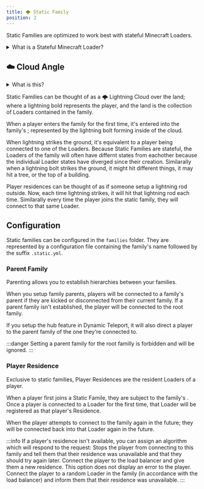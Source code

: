 ```yaml
---
title: 🌩️ Static Family
position: 2
---
```



Static Families are optimized to work best with stateful <MCLoaderTag>Minecraft Loaders</MCLoaderTag>.

<details>
    <summary>What is a Stateful Minecraft Loader?</summary>
    <p>
        A stateful <MCLoaderTag>Minecraft Loader</MCLoaderTag> is a Loader which store it's own state.
        <br /><br />
        For example, if a player joins a Loader and places a block. That action will be remembered next time the Loader restarts.
        Ideally, stateful Loaders will always hold some form of state which changes over a longterm.
        <br /><br />
        Examples of stateful Loaders would be Survival, Skyblock, or Plots.
        <br /><br />
        The inverse of a stateful Loader is a stateless Loader; such as a Lobby Loader, or PVP Loader.
    </p>
</details>

## ☁️ Cloud Angle
<details>
    <summary>What is this?</summary>
    <p>Cloud angles provide explanations of family opperations through the usage of analogies.</p>
</details>

Static Families can be thought of as a 🌩️ Lightning Cloud over the land; where a lightning bold represents the player, and the land is the collection of <MCLoaderTag>Loaders</MCLoaderTag> contained in the family.

When a player enters the family for the first time, it's entered into the family's <DynamicTag href="concepts/load_balancing" emoji="⤵️" name="Load Balancer" title="A link to a page for Load Balancers" />;
represented by the lightning bolt forming inside of the cloud.

When lightning strikes the ground, it's equivalent to a player being connected to one of the Loaders.
Because Static Families are stateful, the Loaders of the family will often have differnt states from eachother because the individual Loader states have diverged since their creation.
Similarally when a lightning bolt strikes the ground, it might hit different things, it may hit a tree, or the top of a building.

Player residences can be thought of as if someone setup a lightning rod outside.
Now, each time lightning strikes, it will hit that lightning rod each time.
Similarally every time the player joins the static family, they will connect to that same Loader.

## Configuration
Static families can be configured in the `families` folder. They are represented by a configuration file containing the family's name followed by the suffix `.static.yml`.

### Parent Family
Parenting allows you to establish hierarchies between your families.

When you setup family parents, players will be connected to a family's parent if they are kicked or disconnected from their current family.
If a parent family isn't established, the player will be connected to the root family.

If you setup the hub feature in Dynamic Teleport, it will also direct a player to the parent family of the one they're connected to. 

:::danger
Setting a parent family for the root familly is forbidden and will be ignored.
:::

### Player Residence
Exclusive to static families, Player Residences are the resident <MCLoaderTag>Loaders</MCLoaderTag> of a player.

When a player first joins a Static Famile, they are subject to the family's <DynamicTag href="concepts/load_balancing" emoji="⤵️" name="Load Balancer" title="A link to a page for Load Balancers" />.
Once a player is connected to a Loader for the first time, that Loader will be registered as that player's Residence.

When the player attempts to connect to the family again in the future; they will be connected back into that Loader again in the future.

:::info
If a player's residence isn't available, you can assign an algorithm which will respond to the request:
<Tabs>
    <TabItem value="cancel" label="Cancel The Request">
        Stops the player from connecting to this family and tell them that their residence was unavailable and that they should try again later.
    </TabItem>
    <TabItem value="assignNew" label="Assign a New Residence">
        Connect the player to the load balancer and give them a new residence.
        This option does not display an error to the player.
    </TabItem>
    <TabItem value="error" label="Connect With an Error">
        Connect the player to a random Loader in the family (in accordance with the load balancer) and inform them that their residence was unavailable.
    </TabItem>
</Tabs>
:::

<br /><br />
<Menu>
    <MenuItem href="concepts/load_balancing" title="⤵️ Load Balancing" description="Read up more on Load Balancing in RC." />
    <MenuItem href="concepts/whitelist" title="👮 Whitelist" description="Read up more on Whitelists in RC." />
</Menu>
